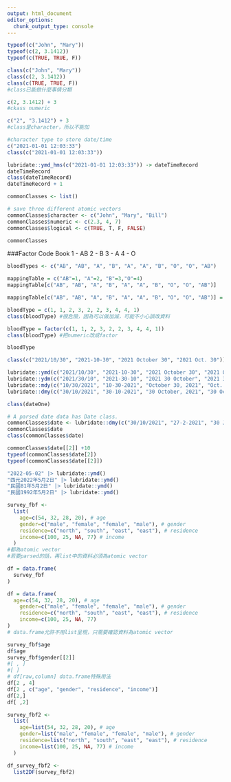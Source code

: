 ```yaml
---
output: html_document
editor_options: 
  chunk_output_type: console
---
```

```r
typeof(c("John", "Mary"))
typeof(c(2, 3.1412)) 
typeof(c(TRUE, TRUE, F))
```

```r
class(c("John", "Mary"))
class(c(2, 3.1412))
class(c(TRUE, TRUE, F))
#class已能做什麼事情分類
```

```r
c(2, 3.1412) + 3
#ckass numeric
```

```r
c("2", "3.1412") + 3
#class是character，所以不能加
```

```r
#character type to store date/time
c("2021-01-01 12:03:33")
class(c("2021-01-01 12:03:33"))

lubridate::ymd_hms(c("2021-01-01 12:03:33")) -> dateTimeRecord
dateTimeRecord
class(dateTimeRecord)
dateTimeRecord + 1
```

```r
commonClasses <- list()

# save three different atomic vectors
commonClasses$character <- c("John", "Mary", "Bill")
commonClasses$numeric <- c(2.3, 4, 7)
commonClasses$logical <- c(TRUE, T, F, FALSE)

commonClasses

```



###Factor
Code Book
  1 - AB
  2 - B
  3 - A
  4 - O

```r
bloodTypes <- c("AB", "AB", "A", "B", "A", "A", "B", "O", "O", "AB")
```

```r
mappingTable = c("AB"=1, "A"=2, "B"=3,"O"=4)
mappingTable[c("AB", "AB", "A", "B", "A", "A", "B", "O", "O", "AB")]
```

```r
mappingTable[c("AB", "AB", "A", "B", "A", "A", "B", "O", "O", "AB")] = c(1, 1, 2, 3,.....)
```

```r
bloodType = c(1, 1, 2, 3, 2, 2, 3, 4, 4, 1)
class(bloodType) #很危險，因為可以做加減，可能不小心誤改資料

```
```r
bloodType = factor(c(1, 1, 2, 3, 2, 2, 3, 4, 4, 1))
class(bloodType) #把numeric改成factor
```

```r
bloodType
```
```r
class(c("2021/10/30", "2021-10-30", "2021 October 30", "2021 Oct. 30"))
```

```r
lubridate::ymd(c("2021/10/30", "2021-10-30", "2021 October 30", "2021 Oct. 30"))
lubridate::ydm(c("2021/30/10", "2021-30-10", "2021 30 October", "2021 30 Oct."))
lubridate::mdy(c("10/30/2021", "10-30-2021", "October 30, 2021", "Oct. 30, 2021"))
lubridate::dmy(c("30/10/2021", "30-10-2021", "30 October, 2021", "30 Oct., 2021")) -> dateOne
```
```r
class(dateOne)
```

```r
# A parsed date data has Date class.
commonClasses$date <- lubridate::dmy(c("30/10/2021", "27-2-2021", "30 January, 2021", "30 mar., 2021"), tz = "Asia/Taipei")
commonClasses$date
class(commonClasses$date)
```


```r
commonClasses$date[[2]] +10
typeof(commonClasses$date[2])
typeof(commonClasses$date[[2]])
```

```r
"2022-05-02" |> lubridate::ymd()
"西元2022年5月2日" |> lubridate::ymd()
"民國81年5月2日" |> lubridate::ymd()
"民國1992年5月2日" |> lubridate::ymd()
```

```r
survey_fbf <-
  list(
    age=c(54, 32, 28, 20), # age
    gender=c("male", "female", "female", "male"), # gender
    residence=c("north", "south", "east", "east"), # residence
    income=c(100, 25, NA, 77) # income
  )
#都為atomic vector
#若要parsed的話，再list中的資料必須為atomic vector

df = data.frame(
  survey_fbf
)

df = data.frame(
  age=c(54, 32, 28, 20), # age
    gender=c("male", "female", "female", "male"), # gender
    residence=c("north", "south", "east", "east"), # residence
    income=c(100, 25, NA, 77)
)
# data.frame允許不用list呈現，只需要確認資料為atomic vector

survey_fbf$age
df$age
survey_fbf$gender[[2]]
#[ , ]
#[ ]
# df[raw,column] data.frame特殊用法
df[2 , 4]
df[2 , c("age", "gender", "residence", "income")]
df[2,]
df[ ,2]
```

```r
survey_fbf2 <-
  list(
    age=list(54, 32, 28, 20), # age
    gender=list("male", "female", "female", "male"), # gender
    residence=list("north", "south", "east", "east"), # residence
    income=list(100, 25, NA, 77) # income
  )

df_survey_fbf2 <- 
  list2DF(survey_fbf2)
```





















